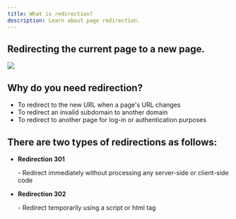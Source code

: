 ```yaml
---
title: What is redirection?
description: Learn about page redirection.
---
```


## Redirecting the current page to a new page.

![](</gitbook-assets/en/image (63).png>)

## Why do you need redirection?

- To redirect to the new URL when a page's URL changes
- To redirect an invalid subdomain to another domain
- To redirect to another page for log-in or authentication purposes

## There are two types of redirections as follows:

- **Redirection 301**

  \- Redirect immediately without processing any server-side or client-side code

- **Redirection 302**

  \- Redirect temporarily using a script or html tag
